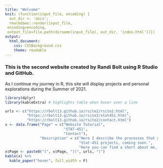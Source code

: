 ```yaml
---
title: "Welcome"
knit: (function(input_file, encoding) {
  out_dir <- 'docs';
  rmarkdown::render(input_file,
 encoding=encoding,
 output_file=file.path(dirname(input_file), out_dir, 'index.html'))})
output: 
  html_document:
    css: CSSBackground.css
    theme: readable
---
```


### This is the second website created by Randi Bolt using R Studio and GitHub. 

As I continue my journey in R, this site will display projects and personal explorations during the Summer of 2021. 

```r
library(dplyr)
library(kableExtra) # highlights table when hover over a line
```


```r
urls <- c("https://rbolt13.github.io/rsite2/rsite2.html",
          "https://rbolt13.github.io/rsite2/stat451.html",
          "https://rbolt13.github.io/rsite2/contact.html")
x <- data.frame("Page" = c("Website Tutorial",
                           "STAT-451",
                           "Contact"),
                "Description" = c("Here I describe the processes that go into making a  website (like this one) using rstudio and github.",
                                  "Stat-451 projects, coming soon.",
                                  "Here you can find a short about me, my eamil address, and links to other projects I've worked on during my undergrad."))
x$Page <- paste0("[", x$Page, "](", urls, ")")
kable(x) %>%
  kable_paper("hover", full_width = F)
```





